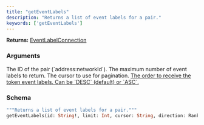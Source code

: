 ```yaml
---
title: "getEventLabels"
description: "Returns a list of event labels for a pair."
keywords: ['getEventLabels']
---
```


**Returns:** [EventLabelConnection](/api-reference/types/eventlabelconnection)

### Arguments

<ResponseField name="id" type="String!" required>
  The ID of the pair (`address:networkId`).
</ResponseField>

<ResponseField name="limit" type="Int">
  The maximum number of event labels to return.
</ResponseField>

<ResponseField name="cursor" type="String">
  The cursor to use for pagination.
</ResponseField>

<a href="/api-reference/types/rankingdirection">
  <ResponseField name="direction" type="RankingDirection">
    The order to receive the token event labels. Can be `DESC` (default) or `ASC`.
  </ResponseField>
</a>

### Schema


```graphql 
"""Returns a list of event labels for a pair."""
getEventLabels(id: String!, limit: Int, cursor: String, direction: RankingDirection): EventLabelConnection
```
